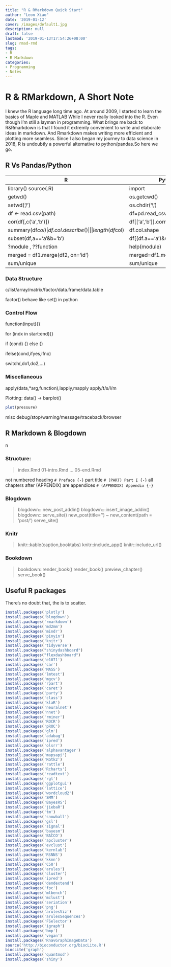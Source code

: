 ```yaml
---
title: "R & RMarkdown Quick Start"
author: "Leon Xiao"
date: '2019-01-12'
cover: /images/default1.jpg
description: null
draft: false
lastmod: '2019-01-13T17:54:26+08:00'
slug: rmad-rmd
tags:
- R
- R Markdown
categories:
- Programming
- Notes
---
```


# R & RMarkdown, A Short Note

I knew the R language long time ago. At around 2009, I started to learn the basics of Maple and MATLAB While I never really looked into the R. Even though I'm still a layman in programming. What brings me back to R&Rmarkdown is that I found it extremly convenient to write and elaborate ideas in markdown. And Rmarkdown makes writing more efficient and plotting more seamless. Since I also began my journey to data science in 2018, R is undoubtly a powerful alternative to python/pandas.So here we go.


## R Vs Pandas/Python

  

| R                                | Python                        |
| -------------------------------- | ----------------------------- |
| library() source(.R)             | import                        |
| getwd()                          | os.getcwd()                   |
| setwd('/')                       | os.chdir('\\')                |
| df <- read.csv(path)             | df=pd.read_csv(path)          |
| cor(df[,c('a','b')])             | df[['a','b']].corr()          |
| summary(df$col)                  | df.col.describe()             |
| %in%                             | isin()                        |
| length(df$col)                   | df.col.shape                  |
| subset(df,a=='a'&b='b')          | df[(df.a=='a')&(df.b=='b')]   |
| ?module ,  ??function            | help(module)                  |
| merged = df1.merge(df2, on='id') | merged=df1.merge(df2,on='id') |
| sum/unique                       | sum/unique                    |



### Data Structure

c/list/array/matrix/factor/data.frame/data.table

factor() behave like set() in python

### Control Flow
function(input){}

for (indx in start:end){}

if (cond) {} else {}

ifelse(cond,ifyes,ifno)

switch(,do1,do2,...)



### Miscellaneous
apply(data,*arg,function),lapply,mapply
apply/t/s/l/m


Plotting:
data() -> barplot() 

```r
plot(pressure)
```

misc
debug/stop/warning/message/traceback/browser



## R Markdown & Blogdown

n

### Structure:

> index.Rmd
> 01-intro.Rmd
> ...
> 05-end.Rmd

not numbered heading
```# Preface {-}```
part title
```# (PART) Part I {-} ```
all chapters after (APPENDIX) are appendices
```# (APPENDIX) Appendix {-} ```



### Blogdown

> blogdown:::new_post_addin()
> blogdown:::insert_image_addin()
> blogdown:::serve_site()
> new_post(title='') ~ new_content(path = 'post/')
> serve_site()



### Knitr

> knitr::kable(caption,booktabs)
> knitr::include_app()
> knitr::include_url()

### Bookdown
> bookdown::render_book()
> render_book()
> preview_chapter()
> serve_book()

## Useful R packages

There's no doubt that, the is to scatter.

```R
install.packages('plotly')
install.packages('blogdown')
install.packages('rmarkdown')
install.packages('md2mm')
install.packages('mindr')
install.packages('pinyin')
install.packages('knitr')
install.packages('tidyverse')
install.packages("shinydashboard")
install.packages("flexdashboard")
install.packages('e1071')
install.packages('car')
install.packages('MASS')
install.packages('lmtest')
install.packages('mgcv')
install.packages('rpart')
install.packages('caret')
install.packages('party')
install.packages('class')
install.packages('klaR')
install.packages('neuralnet')
install.packages('nnet')
install.packages('rminer')
install.packages('ROCR')
install.packages('pROC')
install.packages('glm')
install.packages('adabag')
install.packages('ipred')
install.packages('olsrr')
install.packages('alphavantager')
install.packages('mapsapi')
install.packages('RGtk2')
install.packages('rattle')
install.packages('Rcharts')
install.packages('readtext')
install.packages('rgl')
install.packages('ggplotgui')
install.packages('lattice')
install.packages('wordcloud2')
install.packages('SMM')
install.packages('BayesRS')
install.packages('jiebaR')
install.packages('tm')
install.packages('snowball')
install.packages('gsl')
install.packages('signal')
install.packages('bayesm')
install.packages('BACCO')
install.packages('apcluster')
install.packages('evclust')
install.packages('kernlab')
install.packages('RSNNS')
install.packages('kknn')
install.packages('C50')
install.packages('arules')
install.packages('cluster')
install.packages('ipred')
install.packages('dendextend')
install.packages('fpc')
install.packages('mlbench')
install.packages('mclust')
install.packages('seriation')
install.packages('png')
install.packages('arulesViz')
install.packages('arulesSequences')
install.packages('FSelector')
install.packages('igraph')
install.packages('bmp')
install.packages('vegan')
install.packages('RnavGraphImageData')
source('http://bioconductor.org/biocLite.R')
biocLite('graph')
install.packages('quantmod')
install.packages('shiny')
```